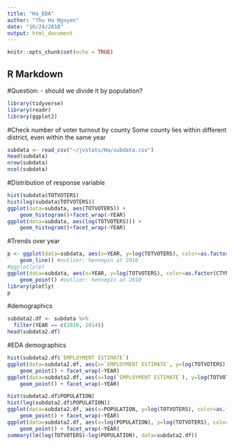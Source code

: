 ```yaml
---
title: "Ha_EDA"
author: "Thu Ha Nguyen"
date: "10/24/2018"
output: html_document
---
```


```r
knitr::opts_chunk$set(echo = TRUE)
```

## R Markdown

#Question: 
- should we divide it by population?
```r
library(tidyverse)
library(readr)
library(ggplot2)
```

#Check number of voter turnout by county
Some county lies within different district, even within the same year
```r
subdata <- read_csv("~/jvstats/Ha/subdata.csv")
head(subdata)
nrow(subdata)
ncol(subdata)
```

#Distribution of response variable
```r
hist(subdata$TOTVOTERS)
hist(log(subdata$TOTVOTERS))
ggplot(data=subdata, aes(TOTVOTERS)) +
    geom_histogram()+facet_wrap(~YEAR)
ggplot(data=subdata, aes(log(TOTVOTERS))) +
    geom_histogram()+facet_wrap(~YEAR)
```
#Trends over year
```r
p <- ggplot(data=subdata, aes(x=YEAR, y=log(TOTVOTERS), color=as.factor(CTYNAME))) +
    geom_line() #outlier: hennepin at 2010
#ggplotly(p)
ggplot(data=subdata, aes(x=YEAR, y=log(TOTVOTERS), color=as.factor(CTYNAME))) +
    geom_point() #outlier: hennepin at 2010
library(plotly)
p
```

#demographics
```r
subdata2.df <- subdata %>%
  filter(YEAR == c(2010, 2014))
head(subdata2.df)
```
#EDA demographics
```r
hist(subdata2.df$`EMPLOYMENT ESTIMATE`)
ggplot(data=subdata2.df, aes(x=`EMPLOYMENT ESTIMATE`, y=log(TOTVOTERS), color=as.factor(CTYNAME))) +
    geom_point() + facet_wrap(~YEAR)
ggplot(data=subdata2.df, aes(x=log(`EMPLOYMENT ESTIMATE`), y=log(TOTVOTERS), color=as.factor(CTYNAME))) +
    geom_point() + facet_wrap(~YEAR)
```
```r
hist(subdata2.df$POPULATION)
hist(log(subdata2.df$POPULATION))
ggplot(data=subdata2.df, aes(x=POPULATION, y=log(TOTVOTERS), color=as.factor(CTYNAME))) +
    geom_point() + facet_wrap(~YEAR)
ggplot(data=subdata2.df, aes(x=log(POPULATION), y=log(TOTVOTERS), color=as.factor(CTYNAME))) +
    geom_point() + facet_wrap(~YEAR)
summary(lm(log(TOTVOTERS)~log(POPULATION), data=subdata2.df))
```
